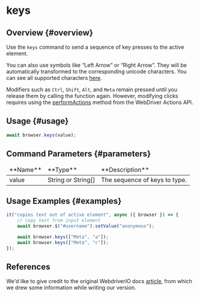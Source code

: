 # keys

## Overview {#overview}

Use the `keys` command to send a sequence of key presses to the active element.

You can also use symbols like “Left Arrow” or “Right Arrow”. They will be automatically transformed to the corresponding unicode characters. You can see all supported characters [here][keyboard-actions].

Modifiers such as `Ctrl`, `Shift`, `Alt`, and `Meta` remain pressed until you release them by calling the function again. However, modifying clicks requires using the [performActions][perform-actions] method from the WebDriver Actions API.

## Usage {#usage}

```javascript
await browser.keys(value);
```

## Command Parameters {#parameters}

<table>
    <thead>
        <tr>
            <td>**Name**</td>
            <td>**Type**</td>
            <td>**Description**</td>
        </tr>
    </thead>
    <tbody>
        <tr>
            <td>value</td>
            <td>String or String[]</td>
            <td>The sequence of keys to type.</td>
        </tr>
    </tbody>
</table>

## Usage Examples {#examples}

```javascript
it("copies text out of active element", async ({ browser }) => {
    // copy text from input element
    await browser.$("#username").setValue("anonymous");

    await browser.keys(["Meta", "a"]);
    await browser.keys(["Meta", "c"]);
});
```

## References

We'd like to give credit to the original WebdriverIO docs [article](https://webdriver.io/docs/api/browser/keys), from which we drew some information while writing our version.

[keyboard-actions]: https://w3c.github.io/webdriver/#keyboard-actions
[perform-actions]: https://webdriver.io/docs/api/webdriver#performactions
